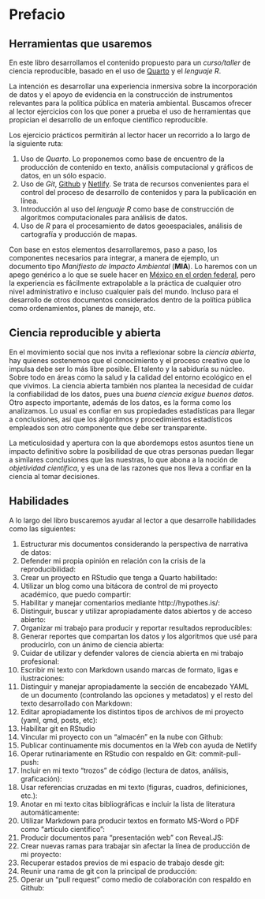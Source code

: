 # Prefacio {.unnumbered}

## Herramientas que usaremos

En este libro desarrollamos el contenido propuesto para un *curso/taller* de ciencia reproducible, basado en el uso de [Quarto](https://quarto.org/docs/books) y el *lenguaje R*.  

La intención es desarrollar una experiencia inmersiva sobre la incorporación de datos y el apoyo de evidencia en la construcción de instrumentos relevantes para la política pública en materia ambiental. Buscamos ofrecer al lector ejercicios con los que poner a prueba el uso de herramientas que propician el desarrollo de un enfoque científico reproducible.  

Los ejercicio prácticos permitirán al lector hacer un recorrido a lo largo de la siguiente ruta:

1.  Uso de *Quarto*. Lo proponemos como base de encuentro de la producción de contenido en texto, análisis computacional y gráficos de datos, en un sólo espacio.
2.  Uso de *Git*, [Github](http://www.github.com) y [Netlify](http://www.netlify.com). Se trata de recursos convenientes para el control del proceso de desarrollo de contenidos y para la publicación en línea.
3.  Introducción al uso del *lenguaje R* como base de construcción de algoritmos computacionales para análisis de datos.
4.  Uso de *R* para el procesamiento de datos geoespaciales, análisis de cartografía y producción de mapas.

Con base en estos elementos desarrollaremos, paso a paso, los componentes necesarios para integrar, a manera de ejemplo, un documento tipo *Manifiesto de Impacto Ambiental* (**MIA**). Lo haremos con un apego genérico a lo que se suele hacer en [México en el orden federal](https://www.gob.mx/semarnat/documentos/guias-de-impacto-ambiental), pero la experiencia es fácilmente extrapolable a la práctica de cualquier otro nivel administrativo e incluso cualquier país del mundo. Incluso para el desarrollo de otros documentos considerados dentro de la política pública como ordenamientos, planes de manejo, etc.    

## Ciencia reproducible y abierta

En el movimiento social que nos invita a reflexionar sobre la *ciencia abierta*, hay quienes sostenemos que el conocimiento y el proceso creativo que lo impulsa debe ser lo más libre posible. El talento y la sabiduría su núcleo. Sobre todo en áreas como la salud y la calidad del entorno ecológico en el que vivimos. La ciencia abierta también nos plantea la necesidad de cuidar la confiabilidad de los datos, pues una *buena ciencia exigue buenos datos*. Otro aspecto importante, además de los datos, es la forma como los analizamos. Lo usual es confiar en sus propiedades estadísticas para llegar a conclusiones, así que los algorítmos y procedimientos estadísticos empleados son otro componente que debe ser transparente. 

La meticulosidad y apertura con la que abordemops estos asuntos tiene un impacto definitivo sobre la posibilidad de que otras personas puedan llegar a similares conclusiones que las nuestras, lo que abona a la noción de *objetividad científica*, y es una de las razones que nos lleva a confiar en la ciencia al tomar decisiones.


## Habilidades

A lo largo del libro buscaremos ayudar al lector a que desarrolle  habilidades como las siguientes:

1. Estructurar mis documentos considerando la perspectiva de narrativa de datos:
1. Defender mi propia opinión en relación con la crisis de la reproducibilidad:
1. Crear un proyecto en RStudio que tenga a Quarto habilitado:
1. Utilizar un blog como una bitácora de control de mi proyecto académico, que puedo compartir:
1. Habilitar y manejar comentarios mediante http://hypothes.is/:
1. Distinguir, buscar y utilizar apropiadamente datos abiertos y de acceso abierto:
1. Organizar mi trabajo para producir y reportar resultados reproducibles:
1. Generar reportes que compartan los datos y los algoritmos que usé para producirlo, con un ánimo de ciencia abierta:
1. Cuidar de utilizar y defender valores de ciencia abierta en mi trabajo profesional:
1. Escribir mi texto con Markdown usando marcas de formato, ligas e ilustraciones:
1. Distinguir y manejar apropiadamente la sección de encabezado YAML de un documento (controlando las opciones y metadatos) y el resto del texto desarrollado con Markdown:
1. Editar apropiadamente los distintos tipos de archivos de mi proyecto (yaml, qmd, posts, etc):
1. Habilitar git en RStudio
1. Vincular mi proyecto con un "almacén" en la nube con Github:
1. Publicar continuamente mis documentos en la Web con ayuda de Netlify
1. Operar rutinariamente en RStudio con respaldo en Git: commit-pull-push:
1. Incluir en mi texto "trozos" de código (lectura de datos, análisis, graficación):
1. Usar referencias cruzadas en mi texto (figuras, cuadros, definiciones, etc.):
1. Anotar en mi texto citas bibliográficas e incluir la lista de literatura automáticamente:
1. Utilizar Markdown para producir textos en formato MS-Word o PDF como "artículo científico":
1. Producir documentos para "presentación web" con Reveal.JS:
1. Crear nuevas ramas para trabajar sin afectar la línea de producción de mi proyecto:
1. Recuperar estados previos de mi espacio de trabajo desde git:
1. Reunir una rama de git con la principal de producción:
1. Operar un "pull request" como medio de colaboración con respaldo en Github: